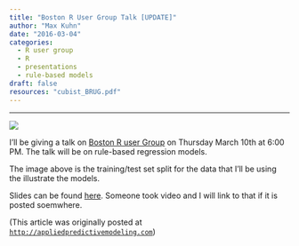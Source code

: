 ```yaml
---
title: "Boston R User Group Talk [UPDATE]"
author: "Max Kuhn"
date: "2016-03-04"
categories:
  - R user group
  - R
  - presentations
  - rule-based models
draft: false
resources: "cubist_BRUG.pdf"
--- 
```


<hr>

![](sacremento.png){fig-align="center"}

I'll be giving a talk on [Boston R user Group](http://www.meetup.com/Boston-useR/) on  Thursday March 10th at 6:00 PM. The talk will be on rule-based regression models. 

The image above is the training/test set split for the data that I'll be using the illustrate the models. 

Slides can be found [here](cubist_BRUG.pdf). Someone took video and I will link to that if it is posted soemwhere. 

(This article was originally posted at [`http://appliedpredictivemodeling.com`](https://appliedpredictivemodeling.com/blog/2016/3/4/boston-r-user-group-talk))